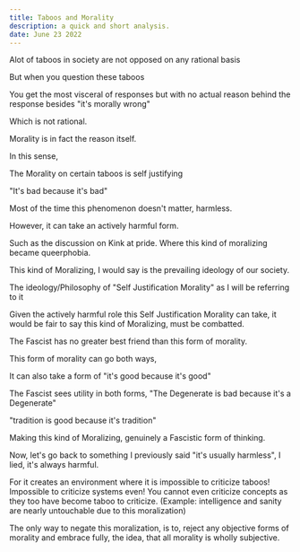 ```yaml
---
title: Taboos and Morality
description: a quick and short analysis.
date: June 23 2022
---
```



Alot of taboos in society are not opposed on any rational basis

But when you question these taboos

You get the most visceral of responses but with no actual reason behind the response besides "it's morally wrong"

Which is not rational.

Morality is in fact the reason itself.

In this sense,

The Morality on certain taboos is self justifying

"It's bad because it's bad"

Most of the time this phenomenon doesn't matter, harmless.

However, it can take an actively harmful form.

Such as the discussion on Kink at pride. Where this kind of moralizing became queerphobia.

This kind of Moralizing, I would say is the prevailing ideology of our society.

The ideology/Philosophy of "Self Justification Morality" as I will be referring to it

Given the actively harmful role this Self Justification Morality can take, it would be fair to say this kind of Moralizing, must be combatted.

The Fascist has no greater best friend than this form of morality.

This form of morality can go both ways,

It can also take a form of "it's good because it's good"

The Fascist sees utility in both forms, "The Degenerate is bad because it's a Degenerate"

"tradition is good because it's tradition"

Making this kind of Moralizing, genuinely a Fascistic form of thinking.

Now, let's go back to something I previously said "it's usually harmless", I lied, it's always harmful.

For it creates an environment where it is impossible to criticize taboos! Impossible to criticize systems even! You cannot even criticize concepts as they too have become taboo to criticize. (Example: intelligence and sanity are nearly untouchable due to this moralization)

The only way to negate this moralization, is to, reject any objective forms of morality and embrace fully, the idea, that all morality is wholly subjective.



